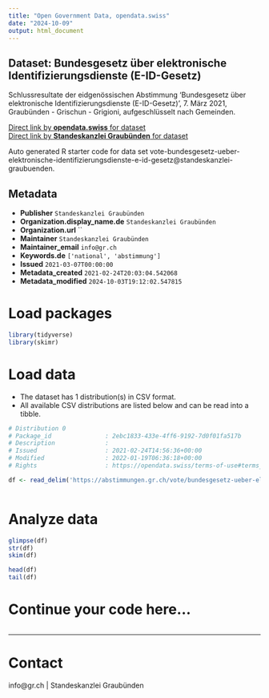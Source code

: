 ```yaml
---
title: "Open Government Data, opendata.swiss"
date: "2024-10-09"
output: html_document
---
```


## Dataset: Bundesgesetz über elektronische Identifizierungsdienste (E-ID-Gesetz)

Schlussresultate der eidgenössischen Abstimmung 'Bundesgesetz über elektronische Identifizierungsdienste (E-ID-Gesetz)', 7. März 2021, Graubünden - Grischun - Grigioni, aufgeschlüsselt nach Gemeinden.

[Direct link by **opendata.swiss** for dataset](https://opendata.swiss/de/dataset/bundesgesetz-uber-elektronische-identifizierungsdienste-e-id-gesetz)<br>
[Direct link by **Standeskanzlei Graubünden** for dataset](https://abstimmungen.gr.ch/vote/bundesgesetz-ueber-elektronische-identifizierungsdienste-e-id-gesetz/data)

Auto generated R starter code for data set vote-bundesgesetz-ueber-elektronische-identifizierungsdienste-e-id-gesetz@standeskanzlei-graubuenden.

## Metadata

- **Publisher** `Standeskanzlei Graubünden`
- **Organization.display_name.de** `Standeskanzlei Graubünden`
- **Organization.url** ``
- **Maintainer** `Standeskanzlei Graubünden`
- **Maintainer_email** `info@gr.ch`
- **Keywords.de** `['national', 'abstimmung']`
- **Issued** `2021-03-07T00:00:00`
- **Metadata_created** `2021-02-24T20:03:04.542068`
- **Metadata_modified** `2024-10-03T19:12:02.547815`


# Load packages

```r

library(tidyverse)
library(skimr)

```

# Load data

-   The dataset has 1 distribution(s) in CSV format.
-   All available CSV distributions are listed below and can be read into a tibble.

```r

# Distribution 0
# Package_id               : 2ebc1833-433e-4ff6-9192-7d0f01fa517b
# Description              : 
# Issued                   : 2021-02-24T14:56:36+00:00
# Modified                 : 2022-01-19T06:36:18+00:00
# Rights                   : https://opendata.swiss/terms-of-use#terms_by

df <- read_delim('https://abstimmungen.gr.ch/vote/bundesgesetz-ueber-elektronische-identifizierungsdienste-e-id-gesetz/data-csv')



```

# Analyze data

```r

glimpse(df)
str(df)
skim(df)

head(df)
tail(df)

```

# Continue your code here...

```r

```

------------------------------------------------------------------------

# Contact

info@gr.ch | Standeskanzlei Graubünden

